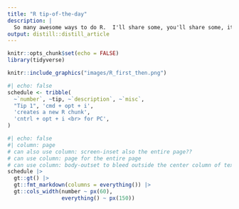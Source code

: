 ```yaml
---
title: "R tip-of-the-day"
description: |
  So many awesome ways to do R.  I'll share some, you'll share some, it will be fun.
output: distill::distill_article
---
```


```r
knitr::opts_chunk$set(echo = FALSE)
library(tidyverse)
```

```r
knitr::include_graphics("images/R_first_then.png")
```


```r
#| echo: false
schedule <- tribble(
  ~`number`, ~tip, ~`description`, ~`misc`,
  "Tip 1", 'cmd + opt + i', 
  'creates a new R chunk',
  'cntrl + opt + i <br> for PC',
)
```

```r
#| echo: false
#| column: page
# can also use column: screen-inset also the entire page??
# can use column: page for the entire page
# can use column: body-outset to bleed outside the center column of text
schedule |> 
  gt::gt() |> 
  gt::fmt_markdown(columns = everything()) |> 
  gt::cols_width(number ~ px(60),
                 everything() ~ px(150))
```
